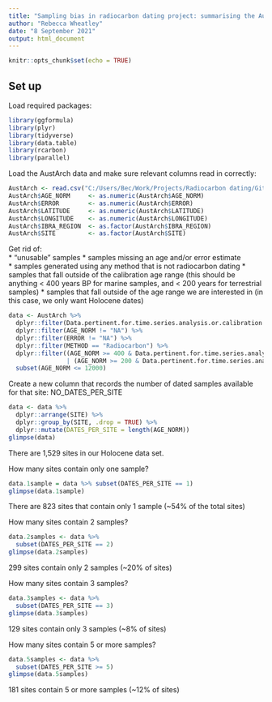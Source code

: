 ```yaml
---
title: "Sampling bias in radiocarbon dating project: summarising the AustArch database"
author: "Rebecca Wheatley"
date: "8 September 2021"
output: html_document
---
```


```r
knitr::opts_chunk$set(echo = TRUE)
```

## Set up

Load required packages:
```r
library(ggformula)
library(plyr)
library(tidyverse)
library(data.table)
library(rcarbon)
library(parallel)
```

Load the AustArch data and make sure relevant columns read in correctly:
```r
AustArch <- read.csv("C:/Users/Bec/Work/Projects/Radiocarbon dating/GitHub/Data/Austarch_1-3_and_IDASQ_28Nov13-1.csv")
AustArch$AGE_NORM     <- as.numeric(AustArch$AGE_NORM)
AustArch$ERROR        <- as.numeric(AustArch$ERROR)
AustArch$LATITUDE     <- as.numeric(AustArch$LATITUDE)
AustArch$LONGITUDE    <- as.numeric(AustArch$LONGITUDE)
AustArch$IBRA_REGION  <- as.factor(AustArch$IBRA_REGION)
AustArch$SITE         <- as.factor(AustArch$SITE)
```

Get rid of:  
* "unusable" samples 
* samples missing an age and/or error estimate  
* samples generated using any method that is not radiocarbon dating 
* samples that fall outside of the calibration age range (this should be anything < 400 years BP for marine samples, and < 200 years for terrestrial samples) 
* samples that fall outside of the age range we are interested in (in this case, we only want Holocene dates)
```r
data <- AustArch %>%
  dplyr::filter(Data.pertinent.for.time.series.analysis.or.calibration != "Unusuable") %>%
  dplyr::filter(AGE_NORM != "NA") %>%
  dplyr::filter(ERROR != "NA") %>%
  dplyr::filter(METHOD == "Radiocarbon") %>%
  dplyr::filter((AGE_NORM >= 400 & Data.pertinent.for.time.series.analysis.or.calibration == "Marine") 
                | (AGE_NORM >= 200 & Data.pertinent.for.time.series.analysis.or.calibration == "Terrestrial")) %>%
  subset(AGE_NORM <= 12000)
```

Create a new column that records the number of dated samples available for that site: NO_DATES_PER_SITE
```r
data <- data %>%
  dplyr::arrange(SITE) %>%
  dplyr::group_by(SITE, .drop = TRUE) %>%
  dplyr::mutate(DATES_PER_SITE = length(AGE_NORM))
glimpse(data)
```

There are 1,529 sites in our Holocene data set.

How many sites contain only one sample?
```r
data.1sample = data %>% subset(DATES_PER_SITE == 1)
glimpse(data.1sample)
```
There are 823 sites that contain only 1 sample (~54% of the total sites)

How many sites contain 2 samples?
```r
data.2samples <- data %>% 
  subset(DATES_PER_SITE == 2)
glimpse(data.2samples)
```
299 sites contain only 2 samples (~20% of sites)

How many sites contain 3 samples?
```r
data.3samples <- data %>% 
  subset(DATES_PER_SITE == 3)
glimpse(data.3samples)
```
129 sites contain only 3 samples (~8% of sites)

How many sites contain 5 or more samples?
```r
data.5samples <- data %>% 
  subset(DATES_PER_SITE >= 5)
glimpse(data.5samples)
```
181 sites contain 5 or more samples (~12% of sites)